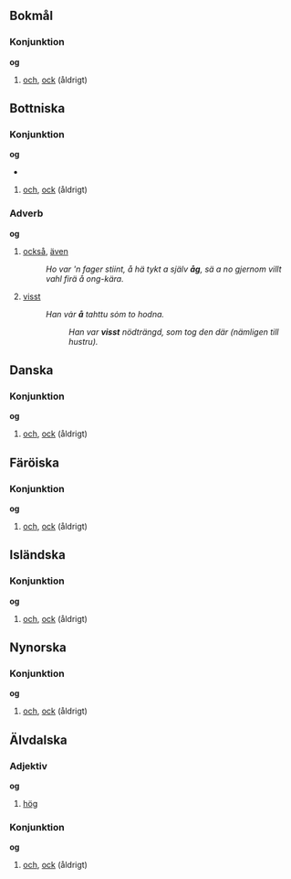 {{se även|òg|óg}}

==Bokmål==
===Konjunktion===
{{konj|no}}
'''og'''
#[[och#Svenska|och]], [[ock#Svenska|ock]] (åldrigt)
#:{{citat|år=1996|titel=Naiv. Super.|förf=[[w:Erlend Loe|Erlend Loe]]|Han løp rundt '''og''' badet seg '''og''' kastet pinner '''og''' andre ting i vannet.|Han sprang omkring '''och''' badade sig '''och''' kastade pinnar '''och''' andra saker i vattnet.}}

:{{avgränsare}}
:{{etymologi|Av {{härledning-|non|[[ok#Fornnordiska|ok]]|språk=no}}, av {{härledning-|gem-ugm|[[auk#Urgermanska|*auk]]|språk=no}}, av {{härledning-|ine-uie|[[h₂ewǵe#Urindoeuropeiska|*h₂ewǵe]]|språk=no}}}}

==Bottniska==
===Konjunktion===
{{konj|gmq-bot}}
'''og'''
*{{uttal|gmq-bot|ipa=ɔː(ɣ)/, /ɔ/, /ɒ}}
#[[och#Svenska|och]], [[ock#Svenska|ock]] (åldrigt)

:{{avgränsare}}
:{{etymologi|Av {{härledning-|non|[[ok#Fornnordiska|ok]]|språk=gmq-bot}}, av {{härledning-|gem-ugm|[[auk#Urgermanska|*auk]]|språk=gmq-bot}}, av {{härledning-|ine-uie|[[h₂ewǵe#Urindoeuropeiska|*h₂ewǵe]]|språk=gmq-bot}}}}

===Adverb===
{{adv|gmq-bot}}
'''og'''
#[[också]], [[även]]
#:''Ho var 'n fager stiint, å hä tykt a själv '''åg''', sä a no gjernom villt vahl firä å ong-kära.''
#[[visst]]
#:''Han vȧr '''å''' tahttu sȯm to hodna.''
#::''Han var '''visst''' nödträngd, som tog den där (nämligen till hustru).''

:{{avgränsare}}
:{{etymologi|Av {{härledning-|non|[[ok#Fornnordiska|ok]]|språk=gmq-bot}}, av {{härledning-|gem-ugm|[[auk#Urgermanska|*auk]]|språk=gmq-bot}}, av {{härledning-|ine-uie|[[h₂ewǵe#Urindoeuropeiska|*h₂ewǵe]]|språk=gmq-bot}}}}

==Danska==
===Konjunktion===
{{konj|da}}
'''og'''
#[[och#Svenska|och]], [[ock#Svenska|ock]] (åldrigt)

:{{avgränsare}}
:{{etymologi|Av {{härledning-|non|[[ok#Fornnordiska|ok]]|språk=da}}, av {{härledning-|gem-ugm|[[auk#Urgermanska|*auk]]|språk=da}}, av {{härledning-|ine-uie|[[h₂ewǵe#Urindoeuropeiska|*h₂ewǵe]]|språk=da}}}}

==Färöiska==
===Konjunktion===
{{konj|fo}}
'''og'''
#[[och#Svenska|och]], [[ock#Svenska|ock]] (åldrigt)
#:{{citat|år=1961|titel=Bibeln|Í fyrstuni skapaði Guð himmalin '''og''' jørðina.|I begynnelsen skapade Gud himmel '''och''' jord.}}

:{{avgränsare}}
:{{etymologi|Av {{härledning-|non|[[ok#Fornnordiska|ok]]|språk=fo}}, av {{härledning-|gem-ugm|[[auk#Urgermanska|*auk]]|språk=fo}}, av {{härledning-|ine-uie|[[h₂ewǵe#Urindoeuropeiska|*h₂ewǵe]]|språk=fo}}}}

==Isländska==
===Konjunktion===
{{konj|is}}
'''og'''
#[[och#Svenska|och]], [[ock#Svenska|ock]] (åldrigt)

:{{avgränsare}}
:{{etymologi|Av {{härledning-|non|[[ok#Fornnordiska|ok]]|språk=is}}, av {{härledning-|gem-ugm|[[auk#Urgermanska|*auk]]|språk=is}}, av {{härledning-|ine-uie|[[h₂ewǵe#Urindoeuropeiska|*h₂ewǵe]]|språk=is}}}}

==Nynorska==
===Konjunktion===
{{konj|nn}}
'''og'''
#[[och#Svenska|och]], [[ock#Svenska|ock]] (åldrigt)

:{{avgränsare}}
:{{etymologi|Av {{härledning-|non|[[ok#Fornnordiska|ok]]|språk=nn}}, av {{härledning-|gem-ugm|[[auk#Urgermanska|*auk]]|språk=nn}}, av {{härledning-|ine-uie|[[h₂ewǵe#Urindoeuropeiska|*h₂ewǵe]]|språk=nn}}}}

==Älvdalska==
===Adjektiv===
{{adj|ovd}}
'''og'''
#[[hög]]

===Konjunktion===
{{konj|ovd}}
'''og'''
#[[och#Svenska|och]], [[ock#Svenska|ock]] (åldrigt)

:{{avgränsare}}
:{{etymologi|Av {{härledning-|non|[[ok#Fornnordiska|ok]]|språk=ovd}}, av {{härledning-|gem-ugm|[[auk#Urgermanska|*auk]]|språk=ovd}}, av {{härledning-|ine-uie|[[h₂ewǵe#Urindoeuropeiska|*h₂ewǵe]]|språk=ovd}}}}
